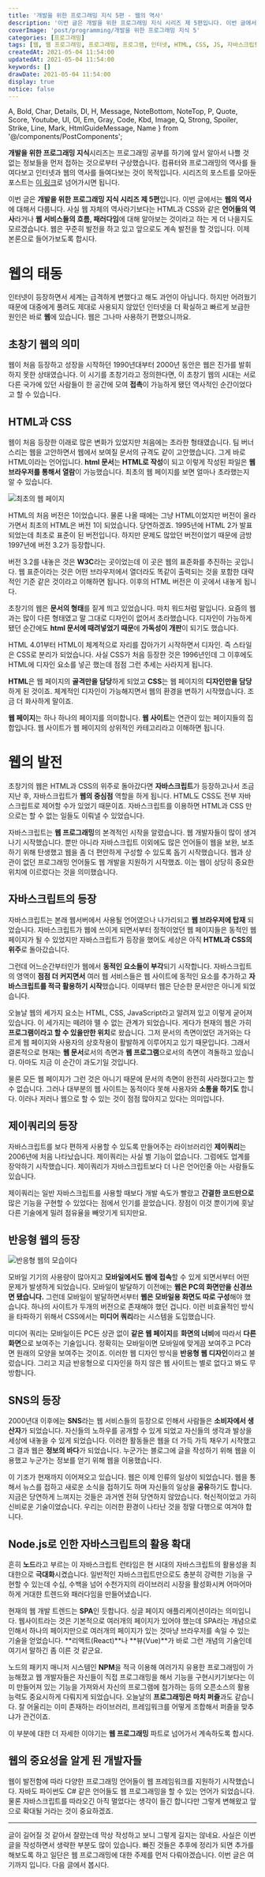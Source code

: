 ```yaml
---
title: '개발을 위한 프로그래밍 지식 5편 - 웹의 역사'
description: '이번 글은 개발을 위한 프로그래밍 지식 시리즈 제 5편입니다. 이번 글에서는 웹의 역사에 대해서 다룹니다. 사실 웹 자체의 역사라기보다는 HTML과 CSS와 같은 언어들의 역사라거나 웹 서비스들의 흐름, 패러다임에 대해 알아보는 것이라고 하는 게 더 나을지도 모르겠습니다. 웹은 꾸준히 발전을 하고 있고 앞으로도 계속 발전을 할 것입니다. 이제 본론으로 들어가보도록 합시다. 웹이 처음 등장한 이래로 많은 변화가 있었지만 처음에는 초라한 형태였습니다. 팀 버너스리는 웹을 고안하면서 웹에서 보여질 문서의 규격도 같이 고안했습니다. 그게 바로 HTML이라는 언어입니다. html 문서는 HTML로 작성이 되고 이렇게 작성된 파일은 웹 브라우저를 통해서 열람이 가능했습니다. 최초의 웹 페이지를 보면 얼마나 초라했는지 알 수 있습니다.'
coverImage: 'post/programming/개발을 위한 프로그래밍 지식 5'
categories: [프로그래밍]
tags: [웹, 웹 프로그래밍, 프로그래밍, 프로그램, 인터넷, HTML, CSS, JS, 자바스크립트]
createdAt: 2021-05-04 11:54:00
updatedAt: 2021-05-04 11:54:00
keywords: []
drawDate: 2021-05-04 11:54:00
display: true
notice: false
---
```


  A, Bold, Char, Details, Dl, H, Message, NoteBottom, NoteTop, P,
  Quote, Score, Youtube, Ul, Ol, Em, Gray, Code, Kbd, Image,
  Q, Strong, Spoiler, Strike, Line, Mark, HtmlGuideMessage, Name
} from '@/components/PostComponents';

<Message color='blue'>
  <P><Strong>개발을 위한 프로그래밍 지식</Strong>시리즈는 프로그래밍 공부를 하기에 앞서 알아서 나쁠 것 없는 정보들을 먼저 접하는 것으로부터 구상했습니다. 컴퓨터와 프로그래밍의 역사를 들여다보고 인터넷과 웹의 역사를 들여다보는 것이 목적입니다. 시리즈의 포스트를 모아둔 포스트는 <A href='/post/2021-05-02-02-complete-programming-knowledge' type='blog'>이 링크</A>로 넘어가시면 됩니다.</P>
</Message>

이번 글은 **개발을 위한 프로그래밍 지식 시리즈 제 5편**입니다. 이번 글에서는 **웹의 역사**에 대해서 다룹니다. 사실 웹 자체의 역사라기보다는 HTML과 CSS와 같은 **언어들의 역사**라거나 **웹 서비스들의 흐름, 패러다임**에 대해 알아보는 것이라고 하는 게 더 나을지도 모르겠습니다. 웹은 꾸준히 발전을 하고 있고 앞으로도 계속 발전을 할 것입니다. 이제 본론으로 들어가보도록 합시다.

# 웹의 태동
인터넷이 등장하면서 세계는 급격하게 변했다고 해도 과언이 아닙니다. 하지만 어려웠기 때문에 대중에게 풀려도 제대로 사용되지 않았던 인터넷을 더 확실하고 빠르게 보급한 원인은 바로 **웹**에 있습니다. 웹은 그나마 사용하기 편했으니까요.

## 초창기 웹의 의미
웹이 처음 등장하고 성장을 시작하던 1990년대부터 2000년 동안은 웹은 진가를 발휘하지 못한 상태였습니다. 이 시기를 초창기라고 정의한다면, 이 초창기 웹의 시대는 서로 다른 국가에 있던 사람들이 한 공간에 모여 **접촉**이 가능하게 됐던 역사적인 순간이었다고 할 수 있습니다.

## HTML과 CSS
웹이 처음 등장한 이래로 많은 변화가 있었지만 처음에는 초라한 형태였습니다. 팀 버너스리는 웹을 고안하면서 웹에서 보여질 문서의 규격도 같이 고안했습니다. 그게 바로 HTML이라는 언어입니다. **html 문서**는 **HTML로 작성**이 되고 이렇게 작성된 파일은 **웹 브라우저를 통해서 열람**이 가능했습니다. 최초의 웹 페이지를 보면 얼마나 초라했는지 알 수 있습니다.

![최초의 웹 페이지](https://i.postimg.cc/5tTMTDd0/2021-0902-001.png)

HTML의 처음 버전은 1이었습니다. 물론 나올 때에는 그냥 HTML이었지만 버전이 올라가면서 최초의 HTML은 버전 1이 되었습니다. 당연하겠죠. 1995년에 HTML 2가 발표되었는데 최초로 표준이 된 버전입니다. 하지만 문제도 많았던 버전이었기 때문에 금방 1997년에 버전 3.2가 등장합니다.

버전 3.2를 내놓은 것은 **W3C**라는 곳이었는데 이 곳은 웹의 표준화를 추진하는 곳입니다. 웹 표준이라는 것은 어떤 브라우저에서 열더라도 똑같이 출력되는 것을 포함한 대략적인 기준 같은 것이라고 이해하면 됩니다. 이후의 HTML 버전은 이 곳에서 내놓게 됩니다.

초창기의 웹은 **문서의 형태**를 짙게 띄고 있었습니다. 마치 워드처럼 말입니다. 요즘의 웹과는 많이 다른 형태였고 말 그대로 디자인이 없어서 초라했습니다. 디자인이 가능하게 됐던 순간에도 **html 문서에 때려넣었기 때문**에 **가독성이 개판**이 되기도 했습니다.

HTML 4.01부터 HTML이 체계적으로 자리를 잡아가기 시작하면서 디자인. 즉 스타일은 CSS로 분리가 되었습니다. 사실 CSS가 처음 등장한 것은 1996년인데 그 이후에도 HTML에 디자인 요소를 넣곤 했는데 점점 그런 추세는 사라지게 됩니다.

**HTML**은 웹 페이지의 **골격만을 담당**하게 되었고 **CSS**는 웹 페이지의 **디자인만을 담당**하게 된 것이죠. 체계적인 디자인이 가능해지면서 웹의 환경을 변하기 시작했습니다. 조금 더 화사하게 말이죠.

<Message color='g'>
  <P><Strong>웹 페이지</Strong>는 하나 하나의 페이지를 의미합니다. <Strong>웹 사이트</Strong>는 연관이 있는 페이지들의 집합입니다. 웹 사이트가 웹 페이지의 상위적인 카테고리라고 이해하면 됩니다.</P>
</Message>

# 웹의 발전
초창기의 웹은 HTML과 CSS의 위주로 돌아갔다면 **자바스크립트**가 등장하고나서 조금 지난 후, 자바스크립트가 **웹의 중심점** 역할을 하게 됩니다. HTML도 CSS도 전부 자바스크립트로 제어할 수가 있었기 때문이죠. 자바스크립트를 이용하면 HTML과 CSS 만으로는 할 수 없는 일들도 이뤄낼 수 있었습니다.

자바스크립트는 **웹 프로그래밍**의 본격적인 시작을 알렸습니다. 웹 개발자들이 많이 생겨나기 시작했습니다. 뿐만 아니라 자바스크립트 이외에도 많은 언어들이 웹을 보완, 보조하기 위해 탄생했고 웹을 좀 더 편안하게 구성할 수 있도록 돕기 시작했습니다. 웹과 상관이 없던 프로그래밍 언어들도 웹 개발을 지원하기 시작했죠. 이는 웹이 상당히 중요한 위치에 이르렀다는 것을 의미했습니다.

## 자바스크립트의 등장
자바스크립트는 본래 웹서버에서 사용될 언어였으나 나가리되고 **웹 브라우저에 탑재** 되었습니다. 자바스크립트가 웹에 쓰이게 되면서부터 정적이었던 웹 페이지들은 동적인 웹 페이지가 될 수 있었지만 자바스크립트가 등장을 했어도 세상은 아직 **HTML과 CSS의 위주**로 돌아갔습니다.

그런데 어느순간부터인가 웹에서 **동적인 요소들이 부각**되기 시작합니다. 자바스크립트의 영역이 **점점 더 커지면서** 여러 웹 서비스들은 웹 사이트에 동적인 요소를 추가하고 **자바스크립트를 적극 활용하기 시작**했습니다. 이때부터 웹은 단순한 문서만은 아니게 되었습니다.

오늘날 웹의 세가지 요소는 HTML, CSS, JavaScript라고 알려져 있고 이렇게 굳어져 있습니다. 이 세가지는 떼려야 뗄 수 없는 관계가 되었습니다. 게다가 현재의 웹은 가히 **프로그램이라고 할 수 있을만한 위치**로 왔습니다. 그저 문서의 측면이었던 과거와는 다르게 웹 페이지와 사용자의 상호작용이 활발하게 이루어지고 있기 때문입니다. 그래서 결론적으로 현재는 **웹 문서**로서의 측면과 **웹 프로그램**으로서의 측면이 격돌하고 있습니다. 아마도 지금 이 순간이 과도기일 것입니다.

물론 모든 웹 페이지가 그런 것은 아니기 때문에 문서의 측면이 완전히 사라졌다고는 할 수 없습니다. 그러나 대부분의 웹 사이트는 동적이다 못해 사용자와 **소통을 하기도** 합니다. 이러나 저러나 웹으로 할 수 있는 것이 점점 많아지고 있다는 의미입니다.

## 제이쿼리의 등장
자바스크립트를 보다 편하게 사용할 수 있도록 만들어주는 라이브러리인 **제이쿼리**는 2006년에 처음 나타났습니다. 제이쿼리는 사실 별 기능이 없습니다. 그럼에도 업계를 장악하기 시작했습니다. 제이쿼리가 자바스크립트보다 더 나은 언어인줄 아는 사람들도 있습니다.

제이쿼리는 일반 자바스크립트를 사용할 때보다 개발 속도가 빨랐고 **간결한 코드만으로** 많은 기능을 구현할 수 있었다는 점에서 인기를 끌었습니다. 장점이 이것 뿐이기에 훗날 다른 기술에게 밀려 점유율을 빼앗기게 되지만요.

## 반응형 웹의 등장
![반응형 웹의 모습이다](https://i.postimg.cc/1zjdqY6p/responsive-web.png)

모바일 기기의 사용량이 많아지고 **모바일에서도 웹에 접속**할 수 있게 되면서부터 어떤 문제가 발생하게 되었습니다. 모바일이 발달하기 이전에는 **웹은 PC의 화면만을 신경쓰면 됐습니다.** 그런데 모바일이 발달하면서부터 **웹은 모바일용 화면도 따로 구성**해야 했습니다. 하나의 사이트가 두개의 버전으로 존재해야 했던 겁니다. 이런 비효율적인 방식을 타파하기 위해서 CSS에서는 **미디어 쿼리**라는 시스템을 도입했습니다.

미디어 쿼리는 모바일이든 PC든 상관 없이 **같은 웹 페이지**를 **화면의 너비**에 따라서 **다른 화면**으로 보여주는 기술입니다. 정확히는 모바일이면 모바일에 맞게끔 보여주고 PC라면 원래의 모양을 보여주는 것이죠. 이러한 웹 디자인 방식을 **반응형 웹 디자인**이라고 불렀습니다. 그리고 지금 반응형으로 디자인을 하지 않은 웹 사이트는 별로 없다고 봐도 무방합니다.

## SNS의 등장
2000년대 이후에는 **SNS**라는 웹 서비스들의 등장으로 인해서 사람들은 **소비자에서 생산자**가 되었습니다. 자신들의 노하우를 공개할 수 있게 되었고 자신들의 생각과 발상을 세상에 내놓을 수 있게 되었습니다. 이러한 활동들은 웹을 더 가득 가득 채우기 시작했고 그 결과 웹은 **정보의 바다**가 되었습니다. 누군가는 블로그에 글을 작성하기 위해 웹을 이용했고 누군가는 정보를 얻기 위해 웹을 이용했습니다.

이 기조가 현재까지 이어져오고 있습니다. 웹은 이제 인류의 일상이 되었습니다. 웹을 통해서 뉴스를 접하고 새로운 소식을 접하기도 하며 자신들의 일상을 **공유**하기도 합니다. 지금은 당연하게 느껴지는 것들은 과거엔 전혀 당연하지 않았습니다. 혁신적이었고 가히 신비로운 기술이었습니다. 우리는 이러한 환경이 나타난 것을 정말 다행으로 여겨야 합니다.

## Node.js로 인한 자바스크립트의 활용 확대
흔히 **노드**라고 부르는 이 자바스크립트 런타임은 현 시대의 자바스크립트의 활용성을 최대한으로 **극대화**시켰습니다. 일반적인 자바스크립트만으로도 충분히 강력한 기능을 구현할 수 있는데 수십, 수백을 넘어 수천가지의 라이브러리 시장을 활성화시켜 어마어마하게 거대한 트렌드와 패러다임을 만들어냈습니다.

현재의 웹 개발 트렌드는 **SPA**인 듯합니다. 싱글 페이지 애플리케이션이라는 의미입니다. 웹사이트라는 것은 기본적으로 여러개의 페이지가 있어야 했는데 SPA라는 개념으로 인해서 하나의 페이지만으로 여러개의 페이지가 있는 것마냥 브라우저를 속일 수 있는 기술을 얻었습니다. **리액트(React)**나 **뷰(Vue)**가 바로 그런 개념의 기술인데 여기서 말하긴 좀 이른 것 같군요.

노드의 패키지 매니저 시스템인 **NPM**을 적극 이용해 여러가지 유용한 프로그래밍이 가능해졌고 웹 개발자들은 자신들이 직접 프로그래밍을 해서 기능을 구현시키기보다는 이미 만들어져 있는 기능을 가져와서 자신의 프로그램에 첨가하는 등의 오픈소스의 활용 능력도 중요시하게 다뤄지게 되었습니다. 오늘날의 **프로그래밍은 마치 퍼즐**과도 같습니다. 잘 어울리는 이미 존재하는 라이브러리, 프레임워크를 어떻게 조합해서 퍼즐을 맞추냐가 관건이죠.

이 부분에 대한 더 자세한 이야기는 **웹 프로그래밍** 파트로 넘어가서 계속하도록 합시다.

## 웹의 중요성을 알게 된 개발자들
웹이 발전함에 따라 다양한 프로그래밍 언어들이 웹 프레임워크를 지원하기 시작했습니다. 자바도 파이썬도 C# 같은 언어들도 웹 프로그래밍을 할 수 있는 언어가 되었습니다. 물론 자바스크립트를 따라오긴 아직 멀었다는 생각이 들긴 합니다만 그렇게 변해왔고 앞으로 확대될 거라는 것이 중요하겠죠.

---

글이 길어질 것 같아서 잘랐는데 막상 작성하고 보니 그렇게 길지는 않네요. 사실은 이번 글을 작성하면서 생략한 부분도 많이 있습니다. 빠진 것들은 추후에 정리가 되면 추가를 해보도록 하고 일단은 웹 프로그래밍에 대한 주제를 먼저 다뤄야겠습니다. 이번 글은 여기까지 입니다. 다음 글에서 봅시다.
